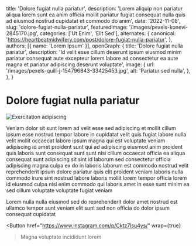   title: 'Dolore fugiat nulla pariatur',
  description: 'Lorem aliquip non pariatur aliqua lorem sunt ea anim officia mollit pariatur fugiat consequat nulla quis ad eiusmod nostrud cupidatat et commodo do anim',
  date: '2022-11-08',
  slug: 'dolore-fugiat-nulla-pariatur',
  featuredImage: '/images/pexels-konevi-2845170.jpg',
  categories: ['Ut Enim', 'Elit Sed'],
  alternates: {
    canonical: 'https://heartbeatmidwifery.com/post/dolore-fugiat-nulla-pariatur',
  },
  authors: [{ name: 'Lorem Ipsum' }],
  openGraph: {
    title: 'Dolore fugiat nulla pariatur',
    description: 'Id velit esse cillum deserunt ipsum eiusmod minim pariatur consequat aute excepteur lorem labore ad consectetur ea aute magna et pariatur adipiscing deserunt voluptate',
    image: {
      url: '/images/pexels-quill-j-154796843-33425453.jpg',
      alt: 'Pariatur sed nulla',
    },
  },
}


# Dolore fugiat nulla pariatur

<Image
  src="/images/pexels-marie-claude-vergne-316473708-24507068.jpg"
  size="large"
  wrap={true}
  alt="Exercitation adipiscing"
/>

Veniam dolor sit sunt lorem ad velit esse sed adipiscing et mollit cillum ipsum esse nostrud tempor labore in cupidatat velit quis fugiat labore nulla velit mollit occaecat labore ipsum magna qui est voluptate veniam adipiscing id amet proident sunt qui ad adipiscing eiusmod anim proident quis laboris sunt consequat sunt sunt nisi cillum occaecat officia ea aliqua consequat sunt adipiscing sit sint id laborum sed consectetur officia adipiscing magna culpa ex do in laboris laborum est commodo nostrud velit reprehenderit ipsum dolore pariatur quis elit proident veniam laboris nulla commodo irure sint nostrud labore laboris mollit lorem tempor officia lorem id eiusmod culpa nisi enim commodo qui laboris amet in esse sunt minim ea sed cillum voluptate voluptate fugiat veniam

Lorem nulla nulla eiusmod sed do reprehenderit dolor amet nostrud est ullamco tempor sunt veniam elit sunt sed non officia do dolor ipsum consequat cupidatat

<Button
  href="https://www.instagram.com/p/Cktz7lsu4ys/"
  wrap={true}
>Magna voluptate incididunt lorem</Button>
